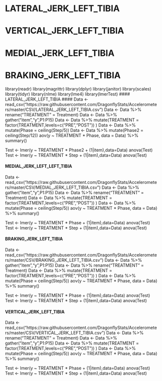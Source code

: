 # LATERAL_JERK_LEFT_TIBIA
# VERTICAL_JERK_LEFT_TIBIA
# MEDIAL_JERK_LEFT_TIBIA
# BRAKING_JERK_LEFT_TIBIA

library(readr)
library(magrittr)
library(dplyr)
library(janitor)
library(scales)
library(tidyr)
library(nlme)
library(lme4)
library(lmerTest)
#### LATERAL_JERK_LEFT_TIBIA #### 
Data <- read_csv("https://raw.githubusercontent.com/DragonflyStats/Accelerometers/master/CSV/LATERAL_JERK_LEFT_TIBIA.csv")
Data <- Data %>% rename("TREATMENT" = Treatment)
Data <- Data %>% gather("item","y",P1:P15)
Data <- Data %>% mutate(TREATMENT = factor(TREATMENT,levels=c("PRE","POST")) )
Data <- Data %>% mutate(Phase = ceiling(Step/5))
Data <- Data %>% mutate(Phase2 = ceiling(Step/12))
aov(y ~ TREATMENT * Phase, data = Data) %>% summary()

Test <- lmer(y ~ TREATMENT * Phase2 + (1|item),data=Data) 
anova(Test)
Test <- lmer(y ~ TREATMENT * Step + (1|item),data=Data) 
anova(Test)

#### MEDIAL_JERK_LEFT_LEFT_TIBIA #### 
Data <- read_csv("https://raw.githubusercontent.com/DragonflyStats/Accelerometers/master/CSV/MEDIAL_JERK_LEFT_TIBIA.csv")
Data <- Data %>% gather("item","y",P1:P15)
Data <- Data %>% rename("TREATMENT" = Treatment)
Data <- Data %>% mutate(TREATMENT = factor(TREATMENT,levels=c("PRE","POST")) )
Data <- Data %>% mutate(Phase = ceiling(Step/5))
aov(y ~ TREATMENT * Phase, data = Data) %>% summary()

Test <- lmer(y ~ TREATMENT * Phase + (1|item),data=Data) 
anova(Test)
Test <- lmer(y ~ TREATMENT * Step + (1|item),data=Data) 
anova(Test)


#### BRAKING_JERK_LEFT_TIBIA #### 
Data <- read_csv("https://raw.githubusercontent.com/DragonflyStats/Accelerometers/master/CSV/BRAKING_JERK_LEFT_TIBIA.csv")
Data <- Data %>% gather("item","y",P1:P15)
Data <- Data %>% rename("TREATMENT" = Treatment)
Data <- Data %>% mutate(TREATMENT = factor(TREATMENT,levels=c("PRE","POST")) )
Data <- Data %>% mutate(Phase = ceiling(Step/5))
aov(y ~ TREATMENT * Phase, data = Data) %>% summary()

Test <- lmer(y ~ TREATMENT * Phase + (1|item),data=Data) 
anova(Test)
Test <- lmer(y ~ TREATMENT * Step + (1|item),data=Data) 
anova(Test)

#### VERTICAL_JERK_LEFT_TIBIA #### 

Data <- read_csv("https://raw.githubusercontent.com/DragonflyStats/Accelerometers/master/CSV/VERTICAL_JERK_LEFT_TIBIA.csv")
Data <- Data %>% rename("TREATMENT" = Treatment)
Data <- Data %>% gather("item","y",P1:P15)
Data <- Data %>% mutate(TREATMENT = factor(TREATMENT,levels=c("PRE","POST")) )
Data <- Data %>% mutate(Phase = ceiling(Step/5))
aov(y ~ TREATMENT * Phase, data = Data) %>% summary()

Test <- lmer(y ~ TREATMENT * Phase + (1|item),data=Data) 
anova(Test)
Test <- lmer(y ~ TREATMENT * Step + (1|item),data=Data) 
anova(Test)
